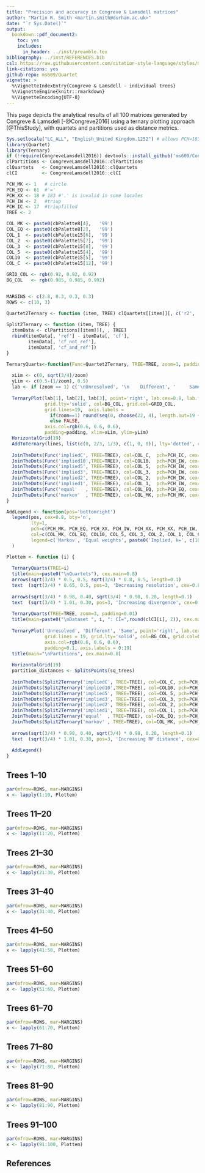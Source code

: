 ```yaml
---
title: "Precision and accuracy in Congreve & Lamsdell matrices"
author: "Martin R. Smith <martin.smith@durham.ac.uk>"
date: "`r Sys.Date()`"
output: 
  bookdown::pdf_document2:
    toc: yes
    includes:
      in_header: ../inst/preamble.tex
bibliography: ../inst/REFERENCES.bib
csl: https://raw.githubusercontent.com/citation-style-language/styles/master/dependent/biology-letters.csl
link-citations: yes
github-repo: ms609/Quartet
vignette: >
  %\VignetteIndexEntry{Congreve & Lamsdell - individual trees}
  %\VignetteEngine{knitr::rmarkdown}
  %\VignetteEncoding{UTF-8}
---
```


This page depicts the analytical results of all 100 matrices generated by
Congreve & Lamsdell [-@Congreve2016] using a ternary plotting approach
[@ThisStudy], with quartets and partitions used as distance metrics.

```r
Sys.setlocale("LC_ALL", "English_United Kingdom.1252") # allows PCH=183
library(Quartet)
library(Ternary)
if (!require(CongreveLamsdell2016)) devtools::install_github('ms609/CongreveLamsdell2016')
clPartitions <- CongreveLamsdell2016::clPartitions
clQuartets   <- CongreveLamsdell2016::clQuartets
clCI         <- CongreveLamsdell2016::clCI

PCH_MK <- 1   # circle
PCH_EQ <- 61  #'='
PCH_XX <- 18 # 183 #'.' is invalid in some locales
PCH_IW <- 2   #triup
PCH_IC <- 17  #triupfilled
TREE <- 2

COL_MK <- paste0(cbPalette8[4],   '99')
COL_EQ <- paste0(cbPalette8[2],   '99')
COL_1  <- paste0(cbPalette15[6],  '99')
COL_2  <- paste0(cbPalette15[7],  '99')
COL_3  <- paste0(cbPalette15[8],  '99')
COL_5  <- paste0(cbPalette15[4],  '99')
COL10  <- paste0(cbPalette15[5],  '99')
COL_C  <- paste0(cbPalette15[12], '99')

GRID_COL <- rgb(0.92, 0.92, 0.92)
BG_COL   <- rgb(0.985, 0.985, 0.992)


MARGINS <- c(2.8, 0.3, 0.3, 0.3)
ROWS <- c(10, 3)

Quartet2Ternary <- function (item, TREE) clQuartets[[item]][, c('r2', 'd', 's'), TREE]
  
Split2Ternary <- function (item, TREE) {
  itemData <- clPartitions[[item]][, , TREE]
  rbind(itemData[, 'ref'] - itemData[, 'cf'],
        itemData[, 'cf_not_ref'],
        itemData[, 'cf_and_ref'])
}

TernaryQuarts<-function(Func=Quartet2Ternary, TREE=TREE, zoom=1, padding=0.1) {
  
  xLim <- c(0, sqrt(3/4)/zoom)
  yLim <- c(0.5-(1/zoom), 0.5)
  lab <- if (zoom == 1) c('\nUnresolved', '\n    Different', '     Same') else rep('', 3)
  
  TernaryPlot(lab[1], lab[2], lab[3], point='right', lab.cex=0.8, lab.font=2,
              grid.lty='solid', col=BG_COL, grid.col=GRID_COL, 
              grid.lines=19,  axis.labels = 
                if(zoom==1) round(seq(0, choose(22, 4), length.out=19 + 1), 0)
                else FALSE,
              axis.col=rgb(0.6, 0.6, 0.6), 
              padding=padding, xlim=xLim, ylim=yLim)
  HorizontalGrid(19)
  AddToTernary(lines, list(c(0, 2/3, 1/3), c(1, 0, 0)), lty='dotted', col=cbPalette8[8], lwd=2)
  
  JoinTheDots(Func('impliedC', TREE=TREE), col=COL_C,  pch=PCH_IC, cex=1.1)
  JoinTheDots(Func('implied10',TREE=TREE), col=COL10,  pch=PCH_IW, cex=1.1)
  JoinTheDots(Func('implied5', TREE=TREE), col=COL_5,  pch=PCH_IW, cex=1.1)
  JoinTheDots(Func('implied3', TREE=TREE), col=COL_3,  pch=PCH_IW, cex=1.1)
  JoinTheDots(Func('implied2', TREE=TREE), col=COL_2,  pch=PCH_IW, cex=1.1)
  JoinTheDots(Func('implied1', TREE=TREE), col=COL_1,  pch=PCH_IW, cex=1.1)
  JoinTheDots(Func('equal'   , TREE=TREE), col=COL_EQ, pch=PCH_EQ, cex=1.1)
  JoinTheDots(Func('markov'  , TREE=TREE), col=COL_MK, pch=PCH_MK, cex=1.1)
}

AddLegend <- function(pos='bottomright')
  legend(pos, cex=0.8, bty='n',
         lty=1,
         pch=c(PCH_MK, PCH_EQ, PCH_XX, PCH_IW, PCH_XX, PCH_XX, PCH_IW, PCH_IC), pt.cex=1.1,
         col=c(COL_MK, COL_EQ, COL10, COL_5, COL_3, COL_2, COL_1, COL_C),
         legend=c('Markov', 'Equal weights', paste0('Implied, k=', c(10, 5, 3, 2, 1, '2..10')))
  )

Plottem <- function (i) { 
  
  TernaryQuarts(TREE=i)
  title(main=paste0("\nQuartets"), cex.main=0.8)
  arrows(sqrt(3/4) * 0.5, 0.5, sqrt(3/4) * 0.8, 0.5, length=0.1)
  text  (sqrt(3/4) * 0.65, 0.5, pos=3, 'Decreasing resolution', cex=0.8)
  
  arrows(sqrt(3/4) * 0.98, 0.40, sqrt(3/4) * 0.98, 0.20, length=0.1)
  text  (sqrt(3/4) * 1.01, 0.30, pos=3, 'Increasing divergence', cex=0.8, srt=270)
  
  TernaryQuarts(TREE=TREE, zoom=3, padding=0.01)
  title(main=paste0("\nDataset ", i, ": CI=",round(clCI[i], 2)), cex.main=1.2)
  
  TernaryPlot('Unresolved', 'Different', 'Same', point='right', lab.cex=0.8,
              grid.lines = 19, grid.lty='solid', col=BG_COL, grid.col=GRID_COL, 
              axis.col=rgb(0.6, 0.6, 0.6), 
              padding=0.1, axis.labels = 0:19)
  title(main="\nPartitions", cex.main=0.8)
  
  HorizontalGrid(19)
  partition_distances <- SplitsPoints(sq_trees)
  
  JoinTheDots(Split2Ternary('impliedC', TREE=TREE), col=COL_C, pch=PCH_IC, cex=1.1)
  JoinTheDots(Split2Ternary('implied10',TREE=TREE), col=COL10, pch=PCH_IW, cex=1.1)
  JoinTheDots(Split2Ternary('implied5', TREE=TREE), col=COL_5, pch=PCH_IW, cex=1.1)
  JoinTheDots(Split2Ternary('implied3', TREE=TREE), col=COL_3, pch=PCH_IW, cex=1.1)
  JoinTheDots(Split2Ternary('implied2', TREE=TREE), col=COL_2, pch=PCH_IW, cex=1.1)
  JoinTheDots(Split2Ternary('implied1', TREE=TREE), col=COL_1, pch=PCH_IW, cex=1.1)
  JoinTheDots(Split2Ternary('equal'  , TREE=TREE), col=COL_EQ, pch=PCH_EQ, cex=1.1)
  JoinTheDots(Split2Ternary('markov' , TREE=TREE), col=COL_MK, pch=PCH_MK, cex=1.1)
  
  arrows(sqrt(3/4) * 0.98, 0.40, sqrt(3/4) * 0.98, 0.20, length=0.1)
  text  (sqrt(3/4) * 1.01, 0.30, pos=3, 'Increasing RF distance', cex=0.8, srt=270)
  
  AddLegend()
}
```

## Trees 1--10
```R
par(mfrow=ROWS, mar=MARGINS)
x <- lapply(1:10, Plottem)
```

## Trees 11--20
```R
par(mfrow=ROWS, mar=MARGINS)
x <- lapply(11:20, Plottem)
```

## Trees 21--30
```R
par(mfrow=ROWS, mar=MARGINS)
x <- lapply(21:30, Plottem)
```

## Trees 31--40
```R
par(mfrow=ROWS, mar=MARGINS)
x <- lapply(31:40, Plottem)
```

## Trees 41--50
```R
par(mfrow=ROWS, mar=MARGINS)
x <- lapply(41:50, Plottem)
```

## Trees 51--60
```R
par(mfrow=ROWS, mar=MARGINS)
x <- lapply(51:60, Plottem)
```

## Trees 61--70
```R
par(mfrow=ROWS, mar=MARGINS)
x <- lapply(61:70, Plottem)
```

## Trees 71--80
```R
par(mfrow=ROWS, mar=MARGINS)
x <- lapply(71:80, Plottem)
```

## Trees 81--90
```R
par(mfrow=ROWS, mar=MARGINS)
x <- lapply(81:90, Plottem)
```

## Trees 91--100
```R
par(mfrow=ROWS, mar=MARGINS)
x <- lapply(91:100, Plottem)
```

## References